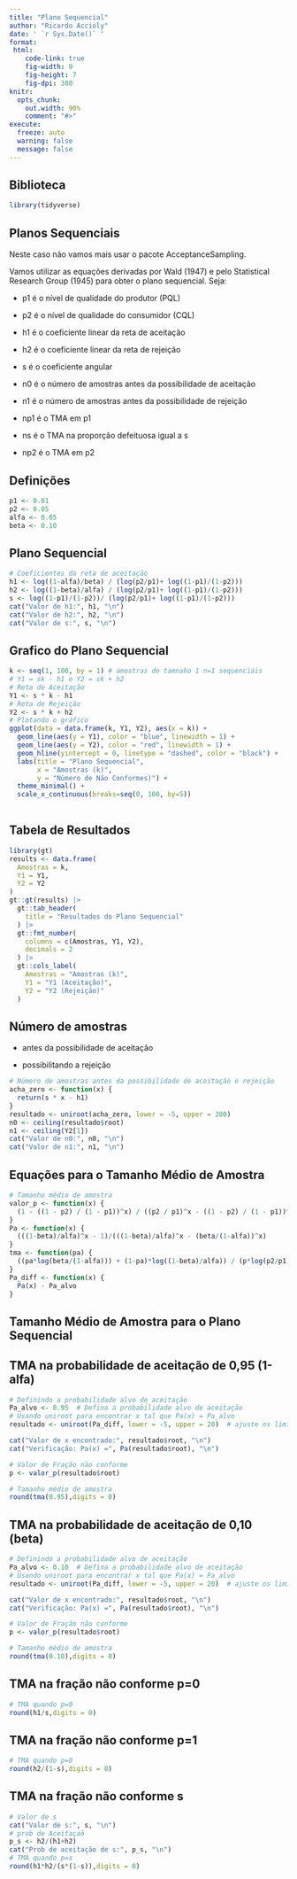 ```yaml
---
title: "Plano Sequencial"
author: "Ricardo Accioly"
date: ' `r Sys.Date()` '
format:
 html:
    code-link: true
    fig-width: 9
    fig-height: 7
    fig-dpi: 300
knitr:
  opts_chunk: 
    out.width: 90%
    comment: "#>"
execute:
  freeze: auto
  warning: false
  message: false
---
```


## Biblioteca

```r
library(tidyverse)
```

## Planos Sequenciais

Neste caso não vamos mais usar o pacote AcceptanceSampling.

Vamos utilizar as equações derivadas por Wald (1947) e pelo Statistical Research Group (1945) para obter o plano sequencial. Seja:

-   p1 é o nível de qualidade do produtor (PQL)

-   p2 é o nível de qualidade do consumidor (CQL)

-   h1 é o coeficiente linear da reta de aceitação

-   h2 é o coeficiente linear da reta de rejeição

-   s é o coeficiente angular

-   n0 é o número de amostras antes da possibilidade de aceitação

-   n1 é o número de amostras antes da possibilidade de rejeição

-   np1 é o TMA em p1

-   ns é o TMA na proporção defeituosa igual a s

-   np2 é o TMA em p2

## Definições

```r
p1 <- 0.01
p2 <- 0.05
alfa <- 0.05
beta <- 0.10
```

## Plano Sequencial

```r
# Coeficientes da reta de aceitação
h1 <- log((1-alfa)/beta) / (log(p2/p1)+ log((1-p1)/(1-p2)))
h2 <- log((1-beta)/alfa) / (log(p2/p1)+ log((1-p1)/(1-p2)))
s <- log((1-p1)/(1-p2))/ (log(p2/p1)+ log((1-p1)/(1-p2)))
cat("Valor de h1:", h1, "\n")
cat("Valor de h2:", h2, "\n")
cat("Valor de s:", s, "\n")
```

## Grafico do Plano Sequencial

```r
k <- seq(1, 100, by = 1) # amostras de tamnaho 1 n=1 sequenciais
# Y1 = sk - h1 e Y2 = sk + h2
# Reta de Aceitação
Y1 <- s * k - h1
# Reta de Rejeição
Y2 <- s * k + h2
# Plotando o gráfico
ggplot(data = data.frame(k, Y1, Y2), aes(x = k)) +
  geom_line(aes(y = Y1), color = "blue", linewidth = 1) +
  geom_line(aes(y = Y2), color = "red", linewidth = 1) +
  geom_hline(yintercept = 0, linetype = "dashed", color = "black") +
  labs(title = "Plano Sequencial",
       x = "Amostras (k)",
       y = "Número de Não Conformes)") +
  theme_minimal() +
  scale_x_continuous(breaks=seq(0, 100, by=5))
  
```

## Tabela de Resultados

```r
library(gt)
results <- data.frame(
  Amostras = k,
  Y1 = Y1,
  Y2 = Y2
)
gt::gt(results) |>
  gt::tab_header(
    title = "Resultados do Plano Sequencial"
  ) |>
  gt::fmt_number(
    columns = c(Amostras, Y1, Y2),
    decimals = 2
  ) |>
  gt::cols_label(
    Amostras = "Amostras (k)",
    Y1 = "Y1 (Aceitação)",
    Y2 = "Y2 (Rejeição)"
  )
```

## Número de amostras

-   antes da possibilidade de aceitação

-   possibilitando a rejeição

```r
# Número de amostras antes da possibilidade de aceitação e rejeição
acha_zero <- function(x) {
  return(s * x - h1)
}
resultado <- uniroot(acha_zero, lower = -5, upper = 200) 
n0 <- ceiling(resultado$root)
n1 <- ceiling(Y2[1])
cat("Valor de n0:", n0, "\n")
cat("Valor de n1:", n1, "\n")
```


## Equações para o Tamanho Médio de Amostra

```r
# Tamanho médio de amostra
valor_p <- function(x) {
  (1 - ((1 - p2) / (1 - p1))^x) / ((p2 / p1)^x - ((1 - p2) / (1 - p1))^x)
}
Pa <- function(x) {
  (((1-beta)/alfa)^x - 1)/(((1-beta)/alfa)^x - (beta/(1-alfa))^x)
}
tma <- function(pa) {
  ((pa*log(beta/(1-alfa))) + (1-pa)*log((1-beta)/alfa)) / (p*log(p2/p1) + (1-p)*log((1-p2)/(1-p1)))
}
Pa_diff <- function(x) {
  Pa(x) - Pa_alvo
}
```

## Tamanho Médio de Amostra para o Plano Sequencial

## TMA na probabilidade de aceitação de 0,95 (1-alfa)

```r
# Definindo a probabilidade alvo de aceitação
Pa_alvo <- 0.95  # Defina a probabilidade alvo de aceitação
# Usando uniroot para encontrar x tal que Pa(x) = Pa_alvo
resultado <- uniroot(Pa_diff, lower = -5, upper = 20)  # ajuste os limites conforme necessário

cat("Valor de x encontrado:", resultado$root, "\n")
cat("Verificação: Pa(x) =", Pa(resultado$root), "\n")

# Valor de Fração não conforme
p <- valor_p(resultado$root)

# Tamanho médio de amostra
round(tma(0.95),digits = 0)
```

## TMA na probabilidade de aceitação de 0,10 (beta)

```r
# Definindo a probabilidade alvo de aceitação
Pa_alvo <- 0.10  # Defina a probabilidade alvo de aceitação
# Usando uniroot para encontrar x tal que Pa(x) = Pa_alvo
resultado <- uniroot(Pa_diff, lower = -5, upper = 20)  # ajuste os limites conforme necessário

cat("Valor de x encontrado:", resultado$root, "\n")
cat("Verificação: Pa(x) =", Pa(resultado$root), "\n")

# Valor de Fração não conforme
p <- valor_p(resultado$root)

# Tamanho médio de amostra
round(tma(0.10),digits = 0)
```

## TMA na fração não conforme p=0

```r
# TMA quando p=0
round(h1/s,digits = 0)
```

## TMA na fração não conforme p=1

```r
# TMA quando p=0
round(h2/(1-s),digits = 0)
```

## TMA na fração não conforme s

```r
# Valor de s
cat("Valor de s:", s, "\n")
# prob de Aceitaçaõ
p_s <- h2/(h1+h2)
cat("Prob de aceitação de s:", p_s, "\n")
# TMA quando p=s
round(h1*h2/(s*(1-s)),digits = 0)
```
